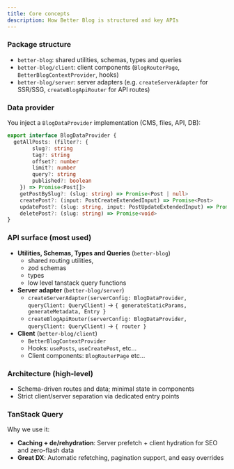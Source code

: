 ```yaml
---
title: Core concepts
description: How Better Blog is structured and key APIs
---
```


### Package structure

- `better-blog`: shared utilities, schemas, types and queries
- `better-blog/client`: client components (`BlogRouterPage`, `BetterBlogContextProvider`, hooks)
- `better-blog/server`: server adapters (e.g. `createServerAdapter` for SSR/SSG, `createBlogApiRouter` for API routes)

### Data provider

You inject a `BlogDataProvider` implementation (CMS, files, API, DB):

```ts
export interface BlogDataProvider {
  getAllPosts: (filter?: {
        slug?: string
        tag?: string
        offset?: number
        limit?: number
        query?: string
        published?: boolean
    }) => Promise<Post[]>
    getPostBySlug?: (slug: string) => Promise<Post | null>
    createPost?: (input: PostCreateExtendedInput) => Promise<Post>
    updatePost?: (slug: string, input: PostUpdateExtendedInput) => Promise<Post>
    deletePost?: (slug: string) => Promise<void>
}
```

### API surface (most used)

- **Utilities, Schemas, Types and Queries** (`better-blog`)
  - shared routing utilities,
  - zod schemas
  - types
  - low level tanstack query functions
- **Server adapter** (`better-blog/server`)
  - `createServerAdapter(serverConfig: BlogDataProvider, queryClient: QueryClient)` → `{ generateStaticParams, generateMetadata, Entry }`
  - `createBlogApiRouter(serverConfig: BlogDataProvider, queryClient: QueryClient)` → `{ router }`
- **Client** (`better-blog/client`)
  - `BetterBlogContextProvider`
  - Hooks: `usePosts`, `useCreatePost`, etc...
  - Client components: `BlogRouterPage` etc...

### Architecture (high-level)

- Schema-driven routes and data; minimal state in components
- Strict client/server separation via dedicated entry points

### TanStack Query

Why we use it:

- **Caching + de/rehydration**: Server prefetch + client hydration for SEO and zero-flash data
- **Great DX**: Automatic refetching, pagination support, and easy overrides

